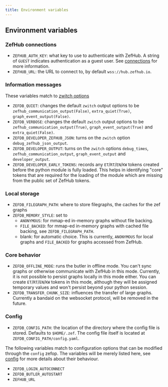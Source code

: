 ```yaml
---
title: Environment variables
---
```


## Environment variables

### ZefHub connections

- `ZEFHUB_AUTH_KEY`: what key to use to authenticate with ZefHub. A string of
  `GUEST` indicates authentication as a guest user. See
  [connections](configuration-connections) for more information.
- `ZEFHUB_URL`: the URL to connect to, by default `wss://hub.zefhub.io`.

### Information messages

These variables match to [zwitch options](configuration-messages)

- `ZEFDB_QUIET`: changes the default `zwitch` output options to be
  `zefhub_communication_output(False)`, `extra_quiet(True)`,
  `graph_event_output(False)`.
- `ZEFDB_VERBOSE`: changes the default `zwitch` output options to be
  `zefhub_communication_output(True)`, `graph_event_output(True)` and
  `extra_quiet(False)`.
- `ZEFDB_DEVELOPER_ZEFHUB_JSON`: turns on the `zwitch` option `debug_zefhub_json_output`.
- `ZEFDB_DEVELOPER_OUTPUT`: turns on the `zwitch` options `debug_times`,
  `zefhub_communication_output`, `graph_event_output` and `developer_output`.
- `ZEFDB_DEVELOPER_EARLY_TOKENS`: records any `ET`/`RT`/`EN`/`KW` tokens created
  before the python module is fully loaded. This helps in identifying "core"
  tokens that are required for the loading of the module which are missing from
  the public set of ZefHub tokens.
  
### Local storage

- `ZEFDB_FILEGRAPH_PATH`: where to store filegraphs, the caches for the zef graphs
- `ZEFDB_MEMORY_STYLE`: set to
  * `ANONYMOUS`: for mmap-ed in-memory graphs without file backing.
  * `FILE_BACKED`: for mmap-ed in-memory graphs with cached file backing, see `ZEFDB_FILEGRAPH_PATH`.
  * blank: for automatic choice. This is currently, `ANONYMOUS` for local graphs and `FILE_BACKED` for graphs accessed from ZefHub.

### Core behavior

- `ZEFDB_OFFLINE_MODE`: runs the butler in offline mode. You can't sync graphs
  or otherwise communicate with ZefHub in this mode. Currently, it is not
  possible to persist graphs locally in this mode either. You can create
  `ET`/`RT`/`EN`/`KW` tokens in this mode, although they will be assigned
  temporary values and won't persist beyond your python session. 
- `ZEFDB_TRANSFER_CHUNK_SIZE`: influences the transfer of large graphs.
  Currently a bandaid on the websocket protocol, will be removed in the future.

### Config

- `ZEFDB_CONFIG_PATH`: the location of the directory where the config file is
  stored. Defaults to `$HOME/.zef`. The config file itself is located at `ZEFDB_CONFIG_PATH/config.yaml`.

The following variables match to configuration options that can be modified through the
`config` zefop. The variables will be merely listed here, see [config](configuration-config) for more
details about their behaviour.

- `ZEFDB_LOGIN_AUTOCONNECT`
- `ZEFDB_BUTLER_AUTOSTART`
- `ZEFHUB_URL`

